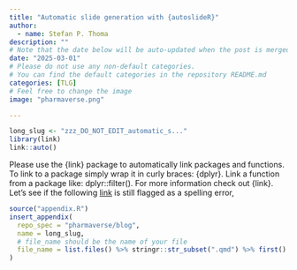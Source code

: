 ```yaml
---
title: "Automatic slide generation with {autoslideR}"
author:
  - name: Stefan P. Thoma
description: ""
# Note that the date below will be auto-updated when the post is merged.
date: "2025-03-01"
# Please do not use any non-default categories.
# You can find the default categories in the repository README.md
categories: [TLG]
# Feel free to change the image
image: "pharmaverse.png"

---
```


<!--------------- typical setup ----------------->

```r
long_slug <- "zzz_DO_NOT_EDIT_automatic_s..."
library(link)
link::auto()
```

<!--------------- post begins here ----------------->

Please use the {link} package to automatically link packages and functions.
To link to a package simply wrap it in curly braces: {dplyr}.
Link a function from a package like: dplyr::filter().
For more information check out {link}.
Let's see if the following [link](https://www.reddit.com/r/comics/comments/1izelxn/owning_the_lib_oc/#lightbox) is still flagged as a spelling error,


<!--------------- appendices go here ----------------->

```r
source("appendix.R")
insert_appendix(
  repo_spec = "pharmaverse/blog",
  name = long_slug,
  # file_name should be the name of your file
  file_name = list.files() %>% stringr::str_subset(".qmd") %>% first()
)
```
